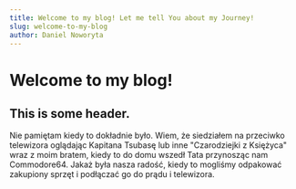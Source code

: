 ```yaml
---
title: Welcome to my blog! Let me tell You about my Journey!
slug: welcome-to-my-blog
author: Daniel Noworyta
---
```


# Welcome to my blog!

## This is some header.

Nie pamiętam kiedy to dokładnie było. Wiem, że siedziałem na przeciwko telewizora oglądając Kapitana Tsubasę lub inne "Czarodziejki z Księżyca" wraz z moim bratem, kiedy to do domu wszedł Tata przynosząc nam Commodore64. Jakaż była nasza radość, kiedy to mogliśmy odpakować zakupiony sprzęt i podłączać go do prądu i telewizora.
